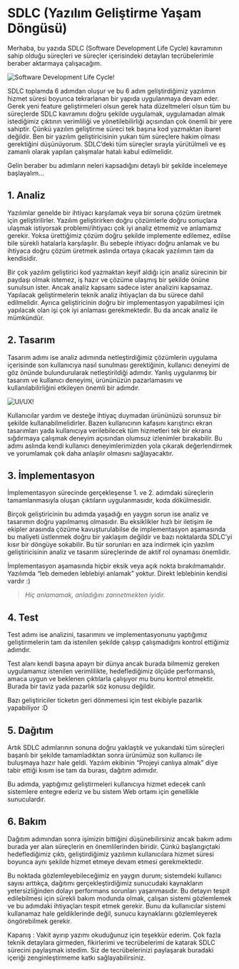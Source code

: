 # SDLC (Yazılım Geliştirme Yaşam Döngüsü)

Merhaba, bu yazıda SDLC (Software Development Life Cycle) kavramının sahip olduğu süreçleri ve süreçler içerisindeki detayları tecrübelerimle beraber aktarmaya çalışacağım.

![Software Development Life Cycle!](/blog/sdlc.webp "Yazılım Geliştirme Yaşam Döngüsü")

SDLC toplamda 6 adımdan oluşur ve bu 6 adım geliştirdiğimiz yazılımın hizmet süresi boyunca tekrarlanan bir yapıda uygulanmaya devam eder. Gerek yeni feature geliştirmeleri olsun gerek hata düzeltmeleri olsun tüm bu süreçlerde SDLC kavramını doğru şekilde uygulamak, uygulamadan almak istediğimiz çıktının verimliliği ve yönetilebilirliği açısından çok önemli bir yere sahiptir. Çünkü yazılım geliştirme süreci tek başına kod yazmaktan ibaret değildir. Ben bir yazılım geliştiricisinin yukarı tüm süreçlere hakim olması gerektiğini düşünüyorum. SDLC’deki tüm süreçler sırayla yürütülmeli ve eş zamanlı olarak yapılan çalışmalar hatalı kabul edilmelidir.

Gelin beraber bu adımların neleri kapsadığını detaylı bir şekilde incelemeye başlayalım…

## 1. Analiz
Yazılımlar genelde bir ihtiyacı karşılamak veya bir soruna çözüm üretmek için geliştirilirler. Yazılım geliştirirken doğru çözümlerle doğru sonuçlara ulaşmak istiyorsak problemi/ihtiyacı çok iyi analiz etmemiz ve anlamamız gerekir. Yoksa ürettiğimiz çözüm doğru şekilde implemente edilemez, edilse bile sürekli hatalarla karşılaşılır. Bu sebeple ihtiyacı doğru anlamak ve bu ihtiyaca doğru çözüm üretmek aslında ortaya çıkacak yazılımın tam da kendisidir.

Bir çok yazılım geliştirici kod yazmaktan keyif aldığı için analiz sürecinin bir paydaşı olmak istemez, iş hazır ve çözüme ulaşmış bir şekilde önüne sunulsun ister. Ancak analiz kapsamı sadece ister analizini kapsamaz. Yapılacak geliştirmelerin teknik analiz ihtiyaçları da bu sürece dahil edilmelidir. Ayrıca geliştiricinin doğru bir implementasyon yapabilmesi için yapılacak olan işi çok iyi anlaması gerekmektedir. Bu da ancak analiz ile mümkündür.

## 2. Tasarım
Tasarım adımı ise analiz adımında netleştirdiğimiz çözümlerin uygulama içerisinde son kullanıcıya nasıl sunulması gerektiğinin, kullanıcı deneyimi de göz önünde bulundurularak netleştirildiği adımdır. Yanlış uygulanmış bir tasarım ve kullanıcı deneyimi, ürününüzün pazarlamasını ve kullanılabilirliğini etkileyen önemli bir adımdır.

![UI/UX!](/blog/ui-ux.webp "UI/UX")

Kullanıcılar yardım ve desteğe ihtiyaç duymadan ürününüzü sorunsuz bir şekilde kullanabilmelidirler. Bazen kullanıcının kafasını karıştırıcı ekran tasarımları yada kullanıcıya verilebilecek tüm hizmetleri tek bir ekrana sığdırmaya çalışmak deneyim açısından olumsuz izlenimler bırakabilir. Bu adımı aslında kendi kullanıcı deneyimlerimizden yola çıkarak değerlendirmek ve yorumlamak çok daha anlaşılır olmasını sağlayacaktır.

## 3. İmplementasyon
İmplementasyon sürecinde gerçekleşense 1. ve 2. adımdaki süreçlerin tamamlanmasıyla oluşan çıktıların uygulanmasıdır, koda dökülmesidir.

Birçok geliştiricinin bu adımda yaşadığı en yaygın sorun ise analiz ve tasarımın doğru yapılmamış olmasıdır. Bu eksiklikler hızlı bir iletişim ile ekipler arasında çözüme kavuşturulabilse de implementasyon aşamasında bu maliyeti üstlenmek doğru bir yaklaşım değildir ve bazı noktalarda SDLC’yi kısır bir döngüye sokabilir. Bu tür sorunları en aza indirmek için yazılım geliştiricisinin analiz ve tasarım süreçlerinde de aktif rol oynaması önemlidir.

İmplementasyon aşamasında hiçbir eksik veya açık nokta bırakılmamalıdır. Yazılımda “leb demeden leblebiyi anlamak” yoktur. Direkt leblebinin kendisi vardır :)

>  *Hiç anlamamak, anladığını zannetmekten iyidir.*

## 4. Test
Test adımı ise analizini, tasarımını ve implementasyonunu yaptığımız geliştirmelerin tam da istenilen şekilde çalışıp çalışmadığını kontrol ettiğimiz adımdır.

Test alanı kendi başına apayrı bir dünya ancak burada bilmemiz gereken uygulamamız istenilen verimlilikte, hedeflediğimiz ölçüde performanslı, amaca uygun ve beklenen çıktılarla çalışıyor mu bunu kontrol etmektir. Burada bir taviz yada pazarlık söz konusu değildir.

Bazı geliştiriciler ticketın geri dönmemesi için test ekibiyle pazarlık yapabiliyor :D

## 5. Dağıtım
Artık SDLC adımlarının sonuna doğru yaklaştık ve yukarıdaki tüm süreçleri başarılı bir şekilde tamamladıktan sonra ürünümüz son kullanıcı ile buluşmaya hazır hale geldi. Yazılım ekibinin “Projeyi canlıya almak” diye tabir ettiği kısım ise tam da burası, dağıtım adımıdır.

Bu adımda, yaptığımız geliştirmeleri kullanıcıya hizmet edecek canlı sistemlere entegre ederiz ve bu sistem Web ortamı için genellikle sunuculardır.

## 6. Bakım
Dağıtım adımından sonra işimizin bittiğini düşünebilirsiniz ancak bakım adımı burada yer alan süreçlerin en önemlilerinden biridir. Çünkü başlangıçtaki hedeflediğimiz çıktı, geliştirdiğimiz yazılımın kullanıcılara hizmet süresi boyunca aynı şekilde hizmet etmeye devam etmesi gerekmektedir.

Bu noktada gözlemleyebileceğimiz en yaygın durum; sistemdeki kullanıcı sayısı arttıkça, dağıtımı gerçekleştirdiğimiz sunucudaki kaynakların yetersizliğinden dolayı performans sorunları yaşanmasıdır. Bu detayın tespit edilebilmesi için sürekli bakım modunda olmak, çalışan sistemi gözlemlemek ve bu adımdaki ihtiyaçları tespit etmek gerekir. Bunu da kullanıcılar sistemi kullanamaz hale geldiklerinde değil, sunucu kaynaklarını gözlemleyerek öngörebilmek gerekir.

Kapanış :
Vakit ayırıp yazımı okuduğunuz için teşekkür ederim. Çok fazla teknik detaylara girmeden, fikirlerimi ve tecrübelerimi de katarak SDLC sürecini paylaşmak istedim. Siz de tecrübelerinizi paylaşarak buradaki içeriği zenginleştirmeme katkı sağlayabilirsiniz.
